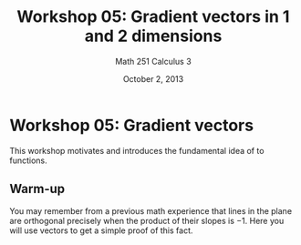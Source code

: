 % Workshop 05: Gradient vectors in 1 and 2 dimensions
% Math 251 Calculus 3
% October 2, 2013

\newtheorem{fact}{Fact}

# Workshop 05: Gradient vectors

This workshop motivates and introduces the fundamental idea of \emph{gradient vectors} to functions. 

## Warm-up

You may remember from a previous math experience that lines in the plane are orthogonal precisely when the product of their slopes is $-1$. Here you will use vectors to get a simple proof of this fact.

\begin{questions} 

\question Consider the line $y = 3x+1$. Find a vector $\vv$ (of any length) parallel to this line. (Your vector will have just 2 entries.)

\dwrspace{1}

\question Now find a vector that is orthogonal to $\vv$, and call it $\ww$. \emph{Hint}. The easiest way to generate $\ww$ is to choose its entries in such a way that guarantees $\vv \cdot \ww = 0$.

\dwrspace{1}

\question What is the slope of a line parallel to $\ww$? Is the product of the slopes $-1$ as claimed?

\newpage

\question Write a formula for a function that takes a vector $\uu$ as input and whose output is the slope of a line parallel to $\uu$. (Think of $\uu$'s entries as the input variables.)

\dwrspace{1}

\question Now let $f(x) = x^3 + 3x + 1$. Find the tangent line to the graph of $f$ at $x = 0$. Write its equation in the form $mx - y = -b$. What do you notice about the vector $\angl{m, -1}$ in relation to the tangent line?

\dwrspace{1}

\question The general form of a line in the plane is $Ax + By = C$ (not every line has a slope). If $B \ne 0$, this line does admit a slope-intercept form. Find it, and show that $\angl{A, B}$ is parallel to $\angl{m, -1}$.

\dwrspace{1}

\subsection{General functions}

\fullwidth{
    In the previous section you saw that $\angl{f'(a), -1}$ is normal to the tangent line to the graph of $f$ at $x = a$. This is true in general.
}

\question Use the point-slope formula to write the tangent line to the graph of an arbitrary differentiable function $f$ at $x = a$. Get the line into the standard form $Ax + By = C$. 

\dwrspace{1}

\question Check that $\angl{f'(a), -1}$ is orthogonal to the tangent line.

\dwrspace{1}

\end{questions}